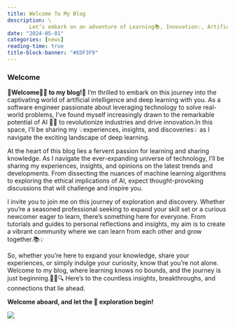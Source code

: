 ```yaml
---
title: Welcome To My Blog
description: \
       Let’s embark on an adventure of Learning📚, Innovation💡, Artificial Intelligence, Travel🚀 & Personal growth📈
date: "2024-05-01"
categories: [news]
reading-time: true
title-block-banner: "#EDF3F9"
---
```


### Welcome

**🌟Welcome👋🏼 to my blog!🌟** I'm thrilled to embark on this journey into the captivating world of artificial intelligence and deep learning with you. As a software engineer passionate about leveraging technology to solve real-world problems, I've found myself increasingly drawn to the remarkable potential of AI 🤖🧮 to revolutionize industries and drive innovation.In this space, I'll be sharing my 💡experiences, insights, and discoveries💡 as I navigate the exciting landscape of deep learning.

| At the heart of this blog lies a fervent passion for learning and sharing knowledge. As I navigate the ever-expanding universe of technology, I'll be sharing my experiences, insights, and opinions on the latest trends and developments. From dissecting the nuances of machine learning algorithms to exploring the ethical implications of AI, expect thought-provoking discussions that will challenge and inspire you.

I invite you to join me on this journey of exploration and discovery. Whether you're a seasoned professional seeking to expand your skill set or a curious newcomer eager to learn, there's something here for everyone. From tutorials and guides to personal reflections and insights, my aim is to create a vibrant community where we can learn from each other and grow together.📚💡

| So, whether you're here to expand your knowledge, share your experiences, or simply indulge your curiosity, know that you're not alone. Welcome to my blog, where learning knows no bounds, and the journey is just beginning.🧠📝🔍 Here's to the countless insights, breakthroughs, and connections that lie ahead.

**Welcome aboard, and let the 🚀 exploration begin!**

![](welcome.jpg)
